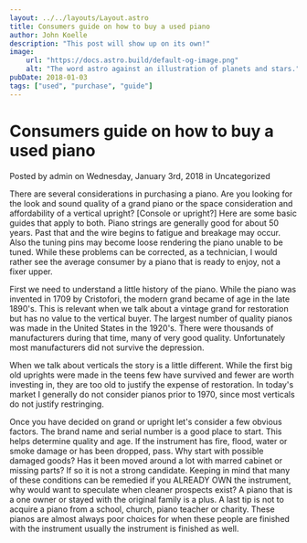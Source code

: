 ```yaml
---
layout: ../../layouts/Layout.astro
title: Consumers guide on how to buy a used piano
author: John Koelle
description: "This post will show up on its own!"
image:
    url: "https://docs.astro.build/default-og-image.png"
    alt: "The word astro against an illustration of planets and stars."
pubDate: 2018-01-03
tags: ["used", "purchase", "guide"]
---
```

# Consumers guide on how to buy a used piano

Posted by admin on Wednesday, January 3rd, 2018 in Uncategorized

There are several considerations in purchasing a piano.
Are you looking for the look and sound quality of a grand piano or the space 
consideration and affordability of a vertical upright? [Console or upright?]
Here are some basic guides that apply to both.
Piano strings are generally good for about 50 years.
Past that and the wire begins to fatigue and breakage may occur.
Also the tuning pins may become loose rendering the piano unable to be tuned.
While these problems can be corrected, as a technician, 
I would rather see the average consumer by a piano that is ready to enjoy, not a fixer upper.

First we need to understand a little history of the piano.
While the piano was invented in 1709 by Cristofori, the modern grand became of age in the late 1890's.
This is relevant when we talk about a vintage grand for restoration but has no value to the vertical buyer.
The largest number of quality pianos was made in the United States in the 1920's.
There were thousands of manufacturers during that time, many of very good quality.
Unfortunately most manufacturers did not survive the depression.

When we talk about verticals the story is a little different.
While the first big old uprights were made in the teens few have survived and 
fewer are worth investing in, they are too old to justify the expense of restoration.
In today's market I generally do not consider pianos prior to 1970, since most verticals do not justify restringing.

Once you have decided on grand or upright let's consider a few obvious factors.
The brand name and serial number is a good place to start.
This helps determine quality and age.
If the instrument has fire, flood, water or smoke damage or has been dropped, pass.
Why start with possible damaged goods? Has it been moved around a lot with marred cabinet or missing parts? If so it is not a strong candidate.
Keeping in mind that many of these conditions can be remedied if you ALREADY OWN the instrument, 
why would want to speculate when cleaner prospects exist? A piano that is a one owner or stayed with the original family is a plus.
A last tip is not to acquire a piano from a school, church, piano teacher or charity.
These pianos are almost always poor choices for when these people are finished with the instrument usually the instrument is finished as well.
